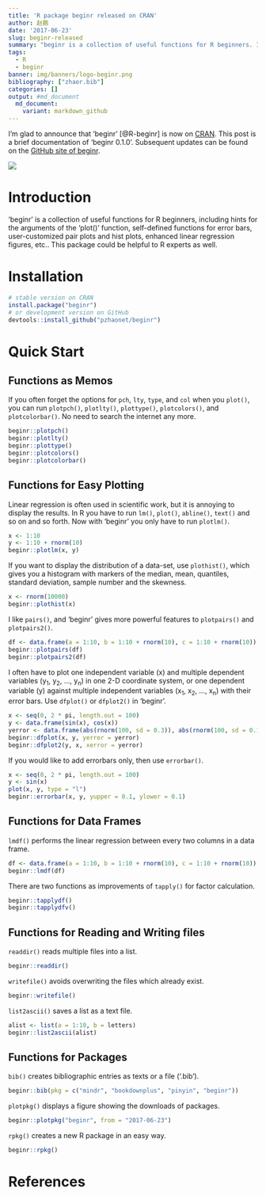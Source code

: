 ```yaml
---
title: 'R package beginr released on CRAN'
author: 赵鹏
date: '2017-06-23'
slug: beginr-released
summary: "beginr is a collection of useful functions for R beginners. It might be helpful to R experts as well."
tags:
  - R
  - beginr
banner: img/banners/logo-beginr.png
bibliography: ["zhaor.bib"]
categories: []
output: #md_document
  md_document:
    variant: markdown_github
---
```


I’m glad to announce that 'beginr' [@R-beginr] is now on [CRAN](https://CRAN.R-project.org/package=beginr). This post is a brief documentation of 'beginr 0.1.0'. Subsequent updates can be found on the [GitHub site of beginr](http://github.com/pzhaonet/beginr).

<!--more-->

![](http://cranlogs.r-pkg.org/badges/grand-total/beginr)


# Introduction 

'beginr' is a collection of useful functions for R beginners, including hints for the arguments of the 'plot()' function, self-defined functions for error bars, user-customized pair plots and hist plots, enhanced linear regression figures, etc.. This package could be helpful to R experts as well.

# Installation

```r
# stable version on CRAN
install.package("beginr")
# or development version on GitHub
devtools::install_github("pzhaonet/beginr")
```

# Quick Start

## Functions as Memos

If you often forget the options for `pch`, `lty`, `type`, and `col` when you `plot()`, you can run `plotpch()`, `plotlty()`, `plottype()`, `plotcolors()`, and `plotcolorbar()`. No need to search the internet any more.

```r
beginr::plotpch()
beginr::plotlty()
beginr::plottype()
beginr::plotcolors()
beginr::plotcolorbar()
```

## Functions for Easy Plotting

Linear regression is often used in scientific work, but it is annoying to display the results. In R you have to run `lm()`, `plot()`, `abline()`, `text()` and so on and so forth. Now with 'beginr' you only have to run `plotlm()`.

```r
x <- 1:10
y <- 1:10 + rnorm(10)
beginr::plotlm(x, y)
```

If you want to display the distribution of a data-set, use `plothist()`, which gives you a histogram with markers of the median, mean, quantiles, standard deviation, sample number and the skewness.

```r
x <- rnorm(10000)
beginr::plothist(x)
```

I like `pairs()`, and 'beginr' gives more powerful features to `plotpairs()` and `plotpairs2()`.

```r
df <- data.frame(a = 1:10, b = 1:10 + rnorm(10), c = 1:10 + rnorm(10))
beginr::plotpairs(df)
beginr::plotpairs2(df)
```

I often have to plot one independent variable (x) and multiple dependent variables  (y~1~, y~2~, ..., y~n~) in one 2-D coordinate system, or one dependent variable (y) against multiple independent variables (x~1~, x~2~, ..., x~n~) with their error bars. Use `dfplot()` or `dfplot2()` in 'beginr'.

```r
x <- seq(0, 2 * pi, length.out = 100)
y <- data.frame(sin(x), cos(x))
yerror <- data.frame(abs(rnorm(100, sd = 0.3)), abs(rnorm(100, sd = 0.1)))
beginr::dfplot(x, y, yerror = yerror)
beginr::dfplot2(y, x, xerror = yerror)
```

If you would like to add errorbars only, then use `errorbar()`.

```r
x <- seq(0, 2 * pi, length.out = 100)
y <- sin(x)
plot(x, y, type = "l")
beginr::errorbar(x, y, yupper = 0.1, ylower = 0.1)
```

## Functions for Data Frames

`lmdf()` performs the linear regression between every two columns in a data frame.

```r
df <- data.frame(a = 1:10, b = 1:10 + rnorm(10), c = 1:10 + rnorm(10))
beginr::lmdf(df)
```

There are two functions as improvements of `tapply()` for factor calculation.

```r
beginr::tapplydf()
beginr::tapplydfv()
```

## Functions for Reading and Writing files

`readdir()` reads multiple files into a list.

```r
beginr::readdir()
```

`writefile()` avoids overwriting the files which already exist.

```r
beginr::writefile()
```

`list2ascii()` saves a list as a text file.

```r
alist <- list(a = 1:10, b = letters)
beginr::list2ascii(alist)
```

## Functions for Packages

`bib()` creates bibliographic entries as texts or a file ('.bib').

```r
beginr::bib(pkg = c("mindr", "bookdownplus", "pinyin", "beginr"))
```

`plotpkg()` displays a figure showing the downloads of packages.

```r
beginr::plotpkg("beginr", from = "2017-06-23")
```

`rpkg()` creates a new R package in an easy way.

```r
beginr::rpkg()
```


# References
